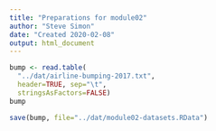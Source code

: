 ```yaml
---
title: "Preparations for module02"
author: "Steve Simon"
date: "Created 2020-02-08"
output: html_document
---
```


```r
bump <- read.table(
  "../dat/airline-bumping-2017.txt", 
  header=TRUE, sep="\t",
  stringsAsFactors=FALSE)
bump
```

```r
save(bump, file="../dat/module02-datasets.RData")
```


